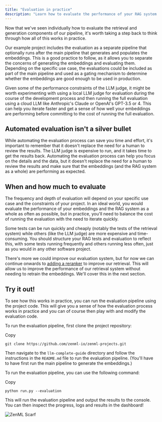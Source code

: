 ```yaml
---
title: "Evaluation in practice"
description: "Learn how to evaluate the performance of your RAG system in practice."
---
```


Now that we've seen individually how to evaluate the retrieval and generation components of our pipeline, it's worth taking a step back to think through how all of this works in practice.

Our example project includes the evaluation as a separate pipeline that optionally runs after the main pipeline that generates and populates the embeddings. This is a good practice to follow, as it allows you to separate the concerns of generating the embeddings and evaluating them. Depending on the specific use case, the evaluations could be included as part of the main pipeline and used as a gating mechanism to determine whether the embeddings are good enough to be used in production.

Given some of the performance constraints of the LLM judge, it might be worth experimenting with using a local LLM judge for evaluation during the course of the development process and then running the full evaluation using a cloud LLM like Anthropic's Claude or OpenAI's GPT-3.5 or 4\. This can help you iterate faster and get a sense of how well your embeddings are performing before committing to the cost of running the full evaluation.

## Automated evaluation isn't a silver bullet

While automating the evaluation process can save you time and effort, it's important to remember that it doesn't replace the need for a human to review the results. The LLM judge is expensive to run, and it takes time to get the results back. Automating the evaluation process can help you focus on the details and the data, but it doesn't replace the need for a human to review the results and make sure that the embeddings (and the RAG system as a whole) are performing as expected.

## When and how much to evaluate

The frequency and depth of evaluation will depend on your specific use case and the constraints of your project. In an ideal world, you would evaluate the performance of your embeddings and the RAG system as a whole as often as possible, but in practice, you'll need to balance the cost of running the evaluation with the need to iterate quickly.

Some tests can be run quickly and cheaply (notably the tests of the retrieval system) while others (like the LLM judge) are more expensive and time-consuming. You should structure your RAG tests and evaluation to reflect this, with some tests running frequently and others running less often, just as you would in any other software project.

There's more we could improve our evaluation system, but for now we can continue onwards to [adding a reranker](/user-guide/llmops-guide/reranking) to improve our retrieval. This will allow us to improve the performance of our retrieval system without needing to retrain the embeddings. We'll cover this in the next section.

## Try it out!

To see how this works in practice, you can run the evaluation pipeline using the project code. This will give you a sense of how the evaluation process works in practice and you can of course then play with and modify the evaluation code.

To run the evaluation pipeline, first clone the project repository:

Copy

```
git clone https://github.com/zenml-io/zenml-projects.git
```

Then navigate to the `llm-complete-guide` directory and follow the instructions in the `README.md` file to run the evaluation pipeline. (You'll have to have first run the main pipeline to generate the embeddings.)

To run the evaluation pipeline, you can use the following command:

Copy

```
python run.py --evaluation
```

This will run the evaluation pipeline and output the results to the console. You can then inspect the progress, logs and results in the dashboard!

![ZenML Scarf](/images/user-guide/llmops-guide/evaluation)